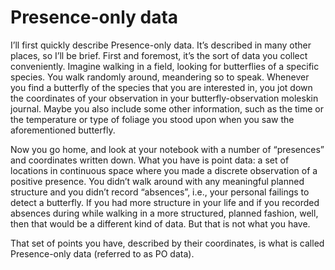 # Presence-only data

I'll first quickly describe Presence-only data. It's described in many other places, so I'll be brief. First and foremost, it's the sort of data you collect conveniently. 
Imagine walking in a field, looking for butterflies of a specific species. You walk randomly around, meandering so to speak. Whenever you find a butterfly of the species that you are interested in, you jot down the coordinates of your observation in your butterfly-observation moleskin journal. Maybe you also include some other information, such as the time or the temperature or type of foliage you stood upon when you saw the aforementioned butterfly. 

Now you go home, and look at your notebook with a number of "presences" and coordinates written down. What you have is point data: a set of locations in continuous space where you 
made a discrete observation of a positive presence. You didn't walk around with any meaningful planned structure and you didn't record "absences", i.e., your personal failings to detect a butterfly. If you had more structure in your life and if you recorded absences during while walking in a more structured, planned fashion, well, then that would be a different kind of data. But that is not what you have.

That set of points you have, described by their coordinates, is what is called Presence-only data (referred to as PO data).